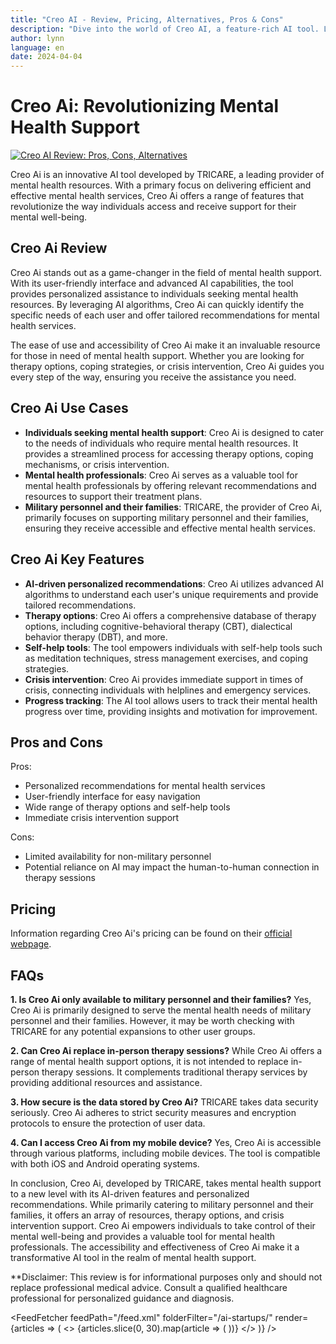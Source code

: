 ```yaml
---
title: "Creo AI - Review, Pricing, Alternatives, Pros & Cons"
description: "Dive into the world of Creo AI, a feature-rich AI tool. Learn about its features, pricing, and how it's making an impact. Don't miss out!"
author: lynn
language: en
date: 2024-04-04
---
```

        
# Creo Ai: Revolutionizing Mental Health Support


<BlogHeader />


[![Creo AI Review: Pros, Cons, Alternatives](/ai-startups/creo-ai.png)](https://www.tricare.mil/)



Creo Ai is an innovative AI tool developed by TRICARE, a leading provider of mental health resources. With a primary focus on delivering efficient and effective mental health services, Creo Ai offers a range of features that revolutionize the way individuals access and receive support for their mental well-being.

## Creo Ai Review

Creo Ai stands out as a game-changer in the field of mental health support. With its user-friendly interface and advanced AI capabilities, the tool provides personalized assistance to individuals seeking mental health resources. By leveraging AI algorithms, Creo Ai can quickly identify the specific needs of each user and offer tailored recommendations for mental health services.

The ease of use and accessibility of Creo Ai make it an invaluable resource for those in need of mental health support. Whether you are looking for therapy options, coping strategies, or crisis intervention, Creo Ai guides you every step of the way, ensuring you receive the assistance you need.

## Creo Ai Use Cases

- **Individuals seeking mental health support**: Creo Ai is designed to cater to the needs of individuals who require mental health resources. It provides a streamlined process for accessing therapy options, coping mechanisms, or crisis intervention.
- **Mental health professionals**: Creo Ai serves as a valuable tool for mental health professionals by offering relevant recommendations and resources to support their treatment plans.
- **Military personnel and their families**: TRICARE, the provider of Creo Ai, primarily focuses on supporting military personnel and their families, ensuring they receive accessible and effective mental health services.

## Creo Ai Key Features

- **AI-driven personalized recommendations**: Creo Ai utilizes advanced AI algorithms to understand each user's unique requirements and provide tailored recommendations.
- **Therapy options**: Creo Ai offers a comprehensive database of therapy options, including cognitive-behavioral therapy (CBT), dialectical behavior therapy (DBT), and more.
- **Self-help tools**: The tool empowers individuals with self-help tools such as meditation techniques, stress management exercises, and coping strategies.
- **Crisis intervention**: Creo Ai provides immediate support in times of crisis, connecting individuals with helplines and emergency services.
- **Progress tracking**: The AI tool allows users to track their mental health progress over time, providing insights and motivation for improvement.

## Pros and Cons

Pros:
- Personalized recommendations for mental health services
- User-friendly interface for easy navigation
- Wide range of therapy options and self-help tools
- Immediate crisis intervention support

Cons:
- Limited availability for non-military personnel
- Potential reliance on AI may impact the human-to-human connection in therapy sessions

## Pricing

Information regarding Creo Ai's pricing can be found on their [official webpage](https://www.tricare.mil/).

## FAQs

**1. Is Creo Ai only available to military personnel and their families?**
Yes, Creo Ai is primarily designed to serve the mental health needs of military personnel and their families. However, it may be worth checking with TRICARE for any potential expansions to other user groups.

**2. Can Creo Ai replace in-person therapy sessions?**
While Creo Ai offers a range of mental health support options, it is not intended to replace in-person therapy sessions. It complements traditional therapy services by providing additional resources and assistance.

**3. How secure is the data stored by Creo Ai?**
TRICARE takes data security seriously. Creo Ai adheres to strict security measures and encryption protocols to ensure the protection of user data.

**4. Can I access Creo Ai from my mobile device?**
Yes, Creo Ai is accessible through various platforms, including mobile devices. The tool is compatible with both iOS and Android operating systems.

In conclusion, Creo Ai, developed by TRICARE, takes mental health support to a new level with its AI-driven features and personalized recommendations. While primarily catering to military personnel and their families, it offers an array of resources, therapy options, and crisis intervention support. Creo Ai empowers individuals to take control of their mental well-being and provides a valuable tool for mental health professionals. The accessibility and effectiveness of Creo Ai make it a transformative AI tool in the realm of mental health support.

**Disclaimer: This review is for informational purposes only and should not replace professional medical advice. Consult a qualified healthcare professional for personalized guidance and diagnosis.


<AdComponent />


<FeedFetcher feedPath="/feed.xml" folderFilter="/ai-startups/" render={articles => (
    <>
        <Cards>
            {articles.slice(0, 30).map(article => (
                <Card key={article.link} title={article.title} href={article.link} />
            ))}
        </Cards>
    </>
)} />

